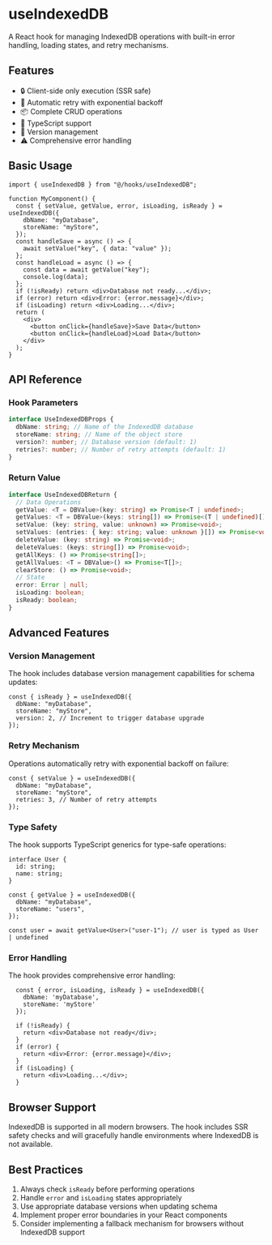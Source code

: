 
<Meta title="Docs/hooks/useIndexedDB" />

# useIndexedDB

A React hook for managing IndexedDB operations with built-in error handling, loading states, and retry mechanisms.

## Features

- 🔒 Client-side only execution (SSR safe)
- 🔄 Automatic retry with exponential backoff
- 📦 Complete CRUD operations
- 🎯 TypeScript support
- 🔢 Version management
- ⚠️ Comprehensive error handling

## Basic Usage

```tsx
import { useIndexedDB } from "@/hooks/useIndexedDB";

function MyComponent() {
  const { setValue, getValue, error, isLoading, isReady } = useIndexedDB({
    dbName: "myDatabase",
    storeName: "myStore",
  });
  const handleSave = async () => {
    await setValue("key", { data: "value" });
  };
  const handleLoad = async () => {
    const data = await getValue("key");
    console.log(data);
  };
  if (!isReady) return <div>Database not ready...</div>;
  if (error) return <div>Error: {error.message}</div>;
  if (isLoading) return <div>Loading...</div>;
  return (
    <div>
      <button onClick={handleSave}>Save Data</button>
      <button onClick={handleLoad}>Load Data</button>
    </div>
  );
}
```

## API Reference

### Hook Parameters

```typescript
interface UseIndexedDBProps {
  dbName: string; // Name of the IndexedDB database
  storeName: string; // Name of the object store
  version?: number; // Database version (default: 1)
  retries?: number; // Number of retry attempts (default: 1)
}
```

### Return Value

```typescript
interface UseIndexedDBReturn {
  // Data Operations
  getValue: <T = DBValue>(key: string) => Promise<T | undefined>;
  getValues: <T = DBValue>(keys: string[]) => Promise<(T | undefined)[]>;
  setValue: (key: string, value: unknown) => Promise<void>;
  setValues: (entries: { key: string; value: unknown }[]) => Promise<void>;
  deleteValue: (key: string) => Promise<void>;
  deleteValues: (keys: string[]) => Promise<void>;
  getAllKeys: () => Promise<string[]>;
  getAllValues: <T = DBValue>() => Promise<T[]>;
  clearStore: () => Promise<void>;
  // State
  error: Error | null;
  isLoading: boolean;
  isReady: boolean;
}
```

## Advanced Features

### Version Management

The hook includes database version management capabilities for schema updates:

```tsx
const { isReady } = useIndexedDB({
  dbName: "myDatabase",
  storeName: "myStore",
  version: 2, // Increment to trigger database upgrade
});
```

### Retry Mechanism

Operations automatically retry with exponential backoff on failure:

```tsx
const { setValue } = useIndexedDB({
  dbName: "myDatabase",
  storeName: "myStore",
  retries: 3, // Number of retry attempts
});
```

### Type Safety

The hook supports TypeScript generics for type-safe operations:

```tsx
interface User {
  id: string;
  name: string;
}

const { getValue } = useIndexedDB({
  dbName: "myDatabase",
  storeName: "users",
});

const user = await getValue<User>("user-1"); // user is typed as User | undefined
```

### Error Handling

The hook provides comprehensive error handling:

```tsx
  const { error, isLoading, isReady } = useIndexedDB({
    dbName: 'myDatabase',
    storeName: 'myStore'
  });

  if (!isReady) {
    return <div>Database not ready</div>;
  }
  if (error) {
    return <div>Error: {error.message}</div>;
  }
  if (isLoading) {
    return <div>Loading...</div>;
  }
```

## Browser Support

IndexedDB is supported in all modern browsers. The hook includes SSR safety checks and will gracefully handle environments where IndexedDB is not available.

## Best Practices

1. Always check `isReady` before performing operations
2. Handle `error` and `isLoading` states appropriately
3. Use appropriate database versions when updating schema
4. Implement proper error boundaries in your React components
5. Consider implementing a fallback mechanism for browsers without IndexedDB support

